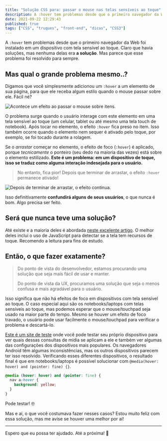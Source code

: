 ```yaml
---
title: "Solução CSS para: passar o mouse nas telas sensíveis ao toque"
description: A :hover tem problemas desde que o primeiro navegador da Web foi instalado em um dispositivo com tela sensível ao toque. Claro que havia soluções, mas nenhuma delas era a solução. Mas parece que esse problema foi resolvido para sempre.
date: 2021-09-22 12:29:43
published: true
tags: ["CSS", "truques", "front-end", "dicas", "CSS3"]
---
```


A `:hover` tem problemas desde que o primeiro navegador da Web foi instalado em um dispositivo com tela sensível ao toque. Claro que havia soluções, mas nenhuma delas era **a solução**. Mas parece que esse problema foi resolvido para sempre.

## Mas qual o grande problema mesmo..?

Digamos que você simplesmente adicionou um `:hover` a um elemento de sua página, para que ele receba algum estilo quando o mouse passar sobre ele. Fácil né?

![Acontece um efeito ao passar o mouse sobre itens.](01.gif "Fonte: https://proper-hovering.glitch.me/")

O problema surge quando o usuário interage com este elemento em uma tela sensível ao toque (um celular, tablet ou até mesmo uma tela touch de notebook). Após tocar no elemento, o efeito `:hover` fica preso no item. Isso também ocorre quando o elemento nem sequer é ativado pelo toque, por exemplo, se foi tocado durante a rolagem.

Se o _arrastar_ começar no elemento, o efeito de foco (`:hover`) é aplicado, porque *tecnicamente* o ponteiro (seu dedo na maioria das vezes) está sobre o elemento estilizado. **Este é um problema: em um dispositivo de toque, isso se traduz como alguma interação indesejada para o usuário.**

> No entanto, fica pior! Depois que terminar de arrastar, o efeito `:hover` permanece ativado!

![Depois de terminar de arrastar, o efeito continua.](02.gif "Fonte: https://proper-hovering.glitch.me")

Isso definitivamente **confundirá alguns de seus usuários**, o que nunca é bom. Algo precisa ser feito.

## Será que nunca teve uma solução?

Até existe e a maioria deles é abordada [neste excelente artigo](http://www.javascriptkit.com/dhtmltutors/sticky-hover-issue-solutions.shtml). O melhor deles inclui o uso de JavaScript para detectar se a tela tem recursos de toque. Recomendo a leitura para fins de estudo.

## Então, o que fazer exatamente?

> Do ponto de vista do desenvolvedor, estamos procurando uma solução que seja mais fácil de usar e manter.
>
> Do ponto de vista da UX, procuramos uma solução que seja o menos confusa e mais agradável para o usuário.

Isso significa que não há efeitos de foco em dispositivos com tela sensível ao toque. O caso especial aqui são os notebooks/laptops com telas sensíveis ao toque, mas podemos esperar que o mouse/touchpad seja usado na maior parte do tempo. Mesmo se houver um efeito de foco travado, o usuário pode usar facilmente o mouse/touchpad para verificar o problema e descartá-lo.

[Este é um site de teste](https://hover-pointer-media-query.glitch.me/) onde você pode testar seu próprio dispositivo para ver quais dessas consultas de mídia se aplicam a ele e também ver algumas das configurações dos dispositivos mais populares. Os navegadores Android têm algumas inconsistências, mas os outros dispositivos parecem ter isso resolvido. Verificando esses diferentes dispositivos, o resultado final é que em notebooks/laptops é possível solucionar com `@media(hover: hover) and (pointer: fine) {}`.

```css
@media (hover: hover) and (pointer: fine) {
  nav a:hover {
    background: yellow;
  }
}
```

Pode testar! 🤓

Mas e aí, o que você costumava fazer nesses casos? Estou muito feliz com essa solução, mas me avise se houver uma melhor por aí!

---

Espero que eu possa ter ajudado. Até a próxima! 🚀
